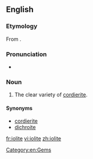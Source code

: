 ==English==
{{wikipedia|Cordierite}}

===Etymology===
From {{etyl|grc|en}} {{term|ἴον||violet|lang=grc}}{{suffix||lite|lang=en}}.

===Pronunciation===
*{{audio-IPA|En-iolite.ogg|/ˈaɪəˌlaɪt/|lang=en}}

===Noun===
{{en-noun|~}}

# {{context|[[gemology]]|lang=en}} The clear variety of [[cordierite]].

====Synonyms====
* [[cordierite]]
* [[dichroite]]

[[Category:en:Gems]]

[[fr:iolite]]
[[vi:iolite]]
[[zh:iolite]]